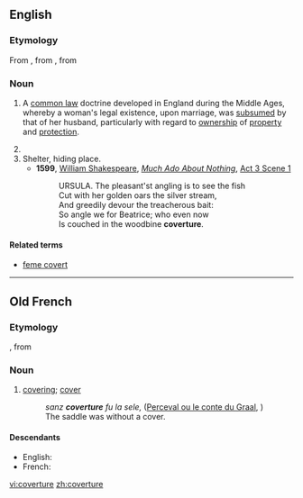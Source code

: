 ==English==
{{wikipedia}}

===Etymology===
From {{etyl|enm|en}}, from {{etyl|fro|en}} {{term|coverture|lang=fro}}, from {{term|covrir|lang=fro||to cover}}

===Noun===
{{en-noun}}

# {{context|legal|lang=en}} A [[common law]] doctrine developed in England during the Middle Ages, whereby a woman's legal existence, upon marriage, was [[subsume]]d by that of her husband, particularly with regard to [[ownership]] of [[property]] and [[protection]].
# {{alternative spelling of|couverture}}
# Shelter, hiding place.
#* '''1599''', [[w:William Shakespeare|William Shakespeare]], ''[[w:Much Ado About Nothing|Much Ado About Nothing]]'', [[s:Much Ado About Nothing (Shakespeare)|Act 3 Scene 1]]
#*:URSULA. The pleasant'st angling is to see the fish
#*:Cut with her golden oars the silver stream,
#*:And greedily devour the treacherous bait:
#*:So angle we for Beatrice; who even now
#*:Is couched in the woodbine '''coverture'''.

====Related terms====
* [[feme covert]]

----

==Old French==

===Etymology===
{{suffix|covert|ure|lang=fro}}, from {{term|covrir|lang=fro||to cover}}

===Noun===
{{fro-noun|f}}

# [[covering]]; [[cover]]
#: ''sanz '''coverture''' fu la sele,'' ([[s:fr:Perceval ou le conte du Graal|Perceval ou le conte du Graal]], {{w|Christian of Troyes}})
#: The saddle was without a cover.

====Descendants====
* English: {{l|en|coverture}}
* French: {{l|fr|couverture}}

[[vi:coverture]]
[[zh:coverture]]